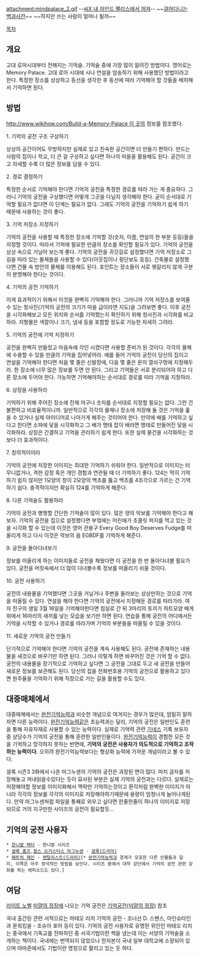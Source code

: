 attachment:mindpalace_2.gif 
--[[오아시스(밴드)/짤방/리암|씨X 내 마인드 팰리스에서 꺼져]]--
~~[[걸어다니는 백과사전]]~~ ~~하지만 쓰는 사람이 얼마나 될까~~

[[목차]]

== 개요 ==
고대 로마시대부터 전해지는 기억술. 기억술 중에 가장 많이 알려진 방법이다. 영어로는 Memory Palace. 고대 로마 시대에 시나 연설을 암송하기 위해 사용했던 방법이라고 한다. 특정한 장소를 상상하고 동선을 생각한 후 동선에 따라 기억해야 할 것들을 배치해서 기억하면 된다. 

== 방법 ==

[[http://www.wikihow.com/Build-a-Memory-Palace 이 곳]]의 정보를 참조했다.

1. 기억의 궁전 구조 구상하기

상상의 공간이어도 무방하지만 실제로 있고 친숙한 공간이면 더 만들기 편하다. 만드는 사람의 집이나 학교, 더 큰 걸 구상하고 싶다면 하나의 마을을 활용해도 된다. 공간이 크고 자세할 수록 더 많은 정보를 담을 수 있다.

2. 경로 결정하기

특정한 순서로 기억해야 한다면 기억의 궁전을 특정한 경로를 따라 가는 게 중요하다. 그러니 기억의 궁전을 구상했다면 어떻게 그곳을 다닐지 생각해야 한다. 굳이 순서대로 기억할 필요가 없다면 이 단계는 필요가 없다. 그래도 기억의 궁전을 기억하기 쉽게 하기 때문에 사용하는 것이 좋다.

3. 기억 저장소 지정하기 

기억의 궁전을 사용할 때 특정한 장소에 기억할 것(숫자, 이름, 연설의 한 부분 등등)들을 지정할 것이다. 따라서 기억에 필요한 만큼의 장소를 확인할 필요가 있다. 기억의 궁전을 상상 속으로 거닐어 보는게 좋다. 기억의 궁전을 귀갓길로 설정했다면 기억 저장소로 그 길을 따라 있는 물체들을 사용할 수 있다(이웃집이나 횡단보도 등등). 건축물로 설정했다면 건물 속 방안의 물체를 이용해도 된다. 포인트는 장소들이 서로 헷갈리지 않게 구분이 분명해야 한다는 것이다. 

4. 기억의 궁전 기억하기

이게 효과적이기 위해서 이것을 완벽히 기억해야 한다. 그러니까 기억 저장소를 보여줄 수 있는 청사진(기억의 궁전의 크기가 마을 급이라면 지도)을 그려보면 좋다. 이후 궁전을 시각화해보고 모든 위치와 순서를 기억했는지 확인하기 위해 청사진과 시각화를 비교하라. 지형물은 색깔이나 크기, 냄새 등을 포함할 정도로 가능한 자세히 그려라.  

5. 기억의 궁전에 기억 지정하기

궁전을 완벽히 만들었고 마음속에 각인 시켰다면 사용할 준비가 된 것이다. 각각의 물체에 수용할 수 있을 만큼의 기억을 집어넣어라. 예를 들어 기억의 궁전이 당신의 집이고 연설을 기억해야 한다면 처음 몇 줄은 신발장에, 다음 몇 줄은 문의 열쇠구멍에 지정해두라. 한 장소에 너무 많은 정보를 두면 안 된다. 그리고 기억들은 서로 분리되어야 하고 다른 장소에 두어야 한다. 가능하면 기억해야하는 순서대로 경로를 따라 기억을 지정하라.

6. 상징을 사용하라

기억하기 위해 주어진 장소에 전체 어구나 숫자를 순서대로 지정할 필요는 없다. 그런 건 불편하고 비효율적이니까. 일반적으로 각각의 물체나 장소에 저장해 둘 것은 기억을 훑을 수 있거나 실제 아이디어로 나아가게 해주는 것이어야 한다. 만약에 배를 기억하고 싶다고 한다면 소파에 닻을 시각화하고 그 배가 명태 잡이 배라면 명태로 만들어진 닻을 시각화하라. 상징은 간결하고 기억을 관리하기 쉽게 한다. 또한 실제 물건을 시각화하는 것보다 더 효과적이다. 

7. 창의적이어라

기억의 궁전에 저장한 이미지는 최대한 기억하기 쉬워야 한다. 일반적으로 이미지는 터무니없거나, 격한 감정 혹은 개인 경험과 연관될 때 더 기억하기 좋다. 124는 딱히 기억하기 쉽지 않지만 1모양의 창이 2모양의 백조를 뚫고 백조를 4조각으로 가르는 건 기억하기 쉽다. 충격적이지만 확실히 124를 기억하게 해준다.

8. 다른 기억술도 활용하라 

기억의 궁전과 병행할 간단한 기억술이 많이 있다. 많은 양의 악보를 기억해야 한다고 해보자. 기억의 궁전을 집으로 설정했다면 부엌에는 어린애가 초콜릿 퍼지를 먹고 있는 것을 시각화 할 수 있는데 이것은 영어 관용구 Every Good Boy Deserves Fudge를 떠올리게 하고 다시 이것은 악보의 음 EGBDF를 기억하게 해준다.

9. 궁전을 돌아다녀보기

정보를 떠올리게 하는 이미지들로 궁전을 채웠다면 이 궁전을 한 번 돌아다녀볼 필요가 있다. 궁전을 머릿속에서 더 많이 다녀볼수록 정보를 떠올리기 쉬울 것이다. 

10. 궁전 사용하기

궁전의 내용물을 기억했다면 그곳을 거닐거나 주변을 둘러보는 상상만하는 것으로 기억을 떠올릴 수 있다. 연설을 해야 한다면 기억의 궁전에서 지정해둔 경로를 따라가라. 여자 친구의 생일 3월 16일을 기억해야한다면 침실로 간 뒤 3마리의 토끼가 하트모양 배게 위에서 16마리의 새끼를 낳는 모습을 보기만 하면 된다. 연습을 통해 궁전의 어디에서든 기억을 시작할 수 있거나 경로를 따라가며 기억의 부분들을 떠올릴 수 있을 것이다.

11. 새로운 기억의 궁전 만들기

단기적으로 기억해야 한다면 기억의 궁전을 계속 사용해도 된다. 궁전에 존재하는 내용물을 새것으로 바꾸기만 하면 된다. 그러나 이렇게 하면 바꾸어진 것은 기억 할 수 없다. 궁전의 내용물을 장기적으로 기억하고 싶다면 그 궁전을 그대로 두고 새 궁전을 만들어 새로운 정보를 보관해도 된다. 당신의 집을 전화번호용 기억의 궁전으로 활용하고 있다면 원주율을 기억하기 위해 직장으로 가는 길을 활용할 수도 있다.  

== 대중매체에서 ==
대중매체에서는 [[완전기억능력]]과 비슷한 개념으로 여겨지는 경우가 많은데, 엄밀히 말하자면 다른 능력이다. [[완전기억능력]]같은 초능력과는 달리, 기억의 궁전은 일반인도 훈련을 통해 자유자재로 사용할 수 있는 능력이다. 실제로 기억력 관련 [[기네스]] 기록 보유자 중 상당수가 기억의 궁전을 통해 훈련한 일반인들이다. [[완전기억능력]]이 경험한 모든 것을 기억하고 망각하지 못하는 반면에, '''기억의 궁전은 사용자가 의도적으로 기억하고 조작하는 능력이다.''' 오히려 완전기억능력보다는 형상화 능력에 가까운 개념이라고 볼 수 있다.

셜록 시즌3 3화에서 나온 마그누센의 기억의 궁전은 과장된 면이 많다.
마치 글자를 저장해놓고 꺼내읽을수있다는 듯이 묘사된 부분은 실제 기억의 궁전과는 다르다.
실제로는 저장해야할 정보를 이미지화해서 맥락만 기억하는것이고 환각처럼 완벽한 이미지가 아니라 각각의 정보를 각각의 이미지로 저장해야하기때문에 용량이 엄청나게 늘어나게된다.
만약 마그누센처럼 파일을 통째로 외우고 싶다면 한줄한줄이 하나의 이미지로 저장되므로 거의 지구만한 사이즈의 궁전이 필요할듯...
== 기억의 궁전 사용자 ==
 * [[한니발 렉터]] - 한니발 시리즈
 * [[셜록 홈즈(셜록)|셜록 홈즈]],[[찰스 오거스터스 마그누센]] - [[셜록(드라마)]]
 * [[패트릭 제인]] - [[멘탈리스트(드라마)]][* [[완전기억능력]]과 경계가 모호한 다른 인물들과 달리, 이쪽은 아주 정석적인 방법을 보인다. 시리즈 중에서 대학 강단에서 기억의 궁전 관련 강좌를 하는 에피소드도 있다.]

== 여담 ==

[[라이트 노벨]] [[미얄의 정장]]에 나오는 기억 궁전은 [[기억궁전(미얄의 정장)]] 참조

국내 출간된 관련 서적으로는 마테오 리치 기억의 궁전 - 조너선 D. 스펜스, 아인슈타인과 문워킹을 - 조슈아 포어 등이 있다. 기억의 궁전 사용자로 유명한 위인인 마테오 리치는 중국에서 기독교를 전파하던 중 서국기법이란 책을 냈는데 이는 서양의 기억술을 소개하는 책이다. 국내에는 번역되지 않았으나 한자본이 국내 일부 대학교에 소장되어 있으며 아마존에서도 기법이란 명칭으로 팔리고 있는 듯 하다.
